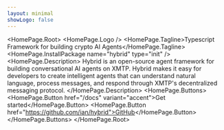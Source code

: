 ```yaml
---
layout: minimal
showLogo: false
---
```



<HomePage.Root>
  <HomePage.Logo />
  <HomePage.Tagline>Typescript Framework for building crypto AI Agents</HomePage.Tagline>
  <HomePage.InstallPackage name="hybrid" type="init" />
  <HomePage.Description>
    Hybrid is an open-source agent framework for building conversational AI agents on XMTP. 
    Hybrid makes it easy for developers to create intelligent agents that can understand natural language, 
    process messages, and respond through XMTP's decentralized messaging protocol.
  </HomePage.Description>
  <HomePage.Buttons>
    <HomePage.Button href="/docs" variant="accent">Get started</HomePage.Button>
    <HomePage.Button href="https://github.com/ian/hybrid">GitHub</HomePage.Button>
  </HomePage.Buttons>
</HomePage.Root>
